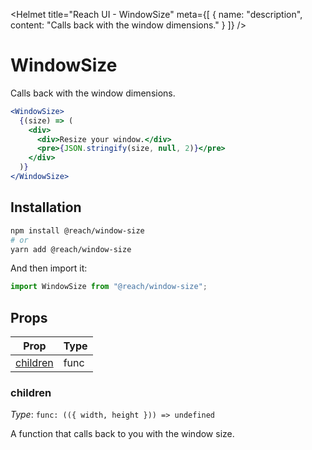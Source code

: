 
<Helmet
  title="Reach UI - WindowSize"
  meta={[
    {
      name: "description",
      content: "Calls back with the window dimensions."
    }
  ]}
/>

# WindowSize

Calls back with the window dimensions.

```.jsx
<WindowSize>
  {(size) => (
    <div>
      <div>Resize your window.</div>
      <pre>{JSON.stringify(size, null, 2)}</pre>
    </div>
  )}
</WindowSize>
```

## Installation

```bash
npm install @reach/window-size
# or
yarn add @reach/window-size
```

And then import it:

```js
import WindowSize from "@reach/window-size";
```

## Props

| Prop                   | Type   |
| -----------------------| ------ |
| [children](#children)  | func   |

### children

*Type*: `func: (({ width, height })) => undefined`

A function that calls back to you with the window size.


